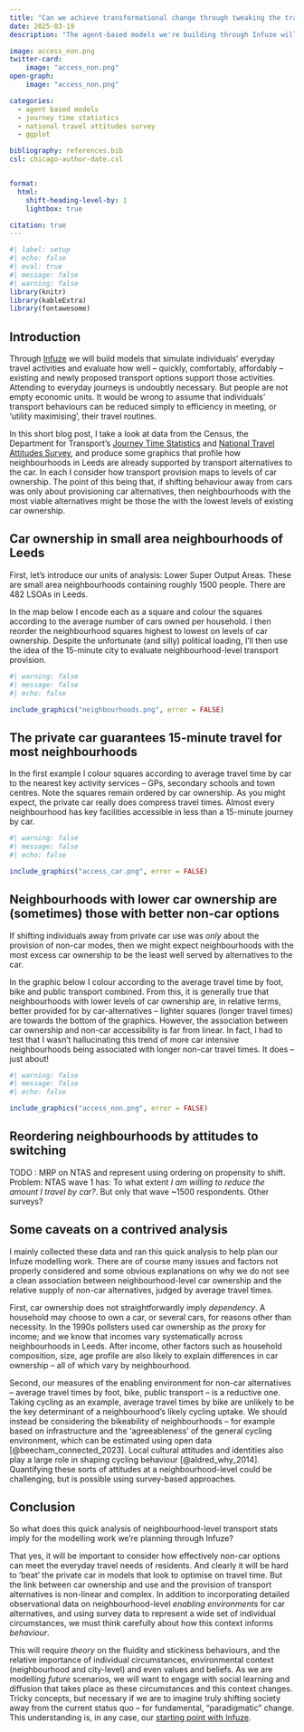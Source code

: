 ```yaml
---
title: "Can we achieve transformational change through tweaking the transport system?"
date: 2025-03-19
description: "The agent-based models we're building through Infuze will help us explore how alternatives to the private car can meet everyday travel needs. But we need to design into them quite slippery things -- like social learning, interactions between environmental context, personal circumstances and values -- if we want to model transformational change."

image: access_non.png
twitter-card: 
    image: "access_non.png"
open-graph: 
    image: "access_non.png"

categories:
  - agent based models
  - journey time statistics
  - national travel attitudes survey
  - ggplot

bibliography: references.bib
csl: chicago-author-date.csl


format:
  html:
    shift-heading-level-by: 1
    lightbox: true

citation: true
---
```


```r
#| label: setup
#| echo: false
#| eval: true
#| message: false
#| warning: false
library(knitr)
library(kableExtra)
library(fontawesome)
```


## Introduction

Through [Infuze](https://in-fuze.org.uk/) we will build models that simulate individuals' everyday travel activities and evaluate how well -- quickly, comfortably, affordably -- existing and newly proposed transport options support those activities. Attending to everyday journeys is undoubtly necessary. But people are not empty economic units.  It would be wrong to assume that individuals' transport behaviours can be reduced simply to efficiency in meeting, or 'utility maximising', their travel routines.  

In this short blog post, I take a look at data from the Census, the Department for Transport's [Journey Time Statistics](https://www.gov.uk/government/collections/journey-time-statistics) and [National Travel Attitudes Survey](https://www.gov.uk/government/collections/national-travel-attitudes-study-ntas), and produce some graphics that profile how neighbourhoods in Leeds are already supported by transport alternatives to the car. In each I consider how transport provision maps to levels of car ownership. The point of this being that, if shifting behaviour away from cars was only about provisioning car alternatives, then neighbourhoods with the most viable alternatives might be those the with the lowest levels of existing car ownership. 

<!-- and greater willingness to shift ownership.  -->

<!-- and attitudes towards shifting away from car use.  -->

## Car ownership in small area neighbourhoods of Leeds

First, let's introduce our units of analysis: Lower Super Output Areas. These are small area neighbourhoods containing roughly 1500 people.  There are 482 LSOAs in Leeds. 

In the map below I encode each as a square and colour the squares according to the average number of cars owned per household. I then reorder the neighbourhood squares highest to lowest on levels of car ownership. Despite the unfortunate (and silly) political loading,  I'll then use the idea of the 15-minute city to evaluate neighbourhood-level transport provision.  


<!-- When contemplating an environment in which it is possible to live agreeably without a private car, it is hard not use the 15-minute city as a reference point – despite the unfortunate (and silly) political loading. So in the remaining graphics I use this idea to evaluate neighbourhood-level transport provision. -->

```r
#| warning: false
#| message: false
#| echo: false

include_graphics("neighbourhoods.png", error = FALSE)

```


## The private car guarantees 15-minute travel for most neighbourhoods

 In the first example I colour squares according to average travel time by car to the nearest key activity services --  GPs, secondary schools and town centres.  Note the squares remain ordered by car ownership. As you might expect, the private car really does compress travel times. Almost every neighbourhood has key facilities accessible in less than a 15-minute journey by car.

```r
#| warning: false
#| message: false
#| echo: false

include_graphics("access_car.png", error = FALSE)

```

## Neighbourhoods with lower car ownership are (sometimes) those with better non-car options 

If shifting individuals away from private car use was *only* about the provision of non-car modes, then we might expect neighbourhoods with the most excess car ownership to be the least well served by alternatives to the car. 

In the graphic below I colour according to the average travel time by foot, bike and public transport combined. From this, it is generally true that neighbourhoods with lower levels of car ownership are, in relative terms, better provided for by car-alternatives --  lighter squares (longer travel times) are towards the bottom of the graphics. However, the association between car ownership and non-car accessibility is far from linear. In fact, I had to test that I wasn't hallucinating this trend of more car intensive neighbourhoods being associated with longer non-car travel times. It does -- just about!
```r
#| warning: false
#| message: false
#| echo: false

include_graphics("access_non.png", error = FALSE)

```


## Reordering neighbourhoods by attitudes to switching 

TODO : MRP on NTAS and represent using ordering on propensity to shift. Problem: NTAS wave 1 has: To what extent *I am willing to reduce the amount I travel by car?*. But only that wave ~1500 respondents. Other surveys?

## Some caveats on a contrived analysis

I mainly collected these data and ran this quick analysis to help plan our Infuze modelling work. There are of course many issues and factors not properly considered and some obvious explanations on why we do not see a clean association between neighbourhood-level car ownership and the relative supply of non-car alternatives, judged by average travel times. 

First, car ownership does not straightforwardly imply *dependency*.  A household may choose to own a car, or several cars, for reasons  other than necessity. In the 1990s pollsters used car ownership as *the* proxy for income; and we know that incomes vary systematically across neighbourhoods in Leeds. After income, other factors such as household composition, size, age profile are also likely to explain differences in car ownership -- all of which vary by neighbourhood. 

Second, our measures of the enabling environment for non-car alternatives  -- average travel times by foot, bike, public transport -- is a reductive one. Taking cycling as an example, average travel times by bike are unlikely to be the key determinant of a neighbourhood's likely cycling uptake. We should instead be considering the bikeability of neighbourhoods -- for example based on infrastructure and the 'agreeableness' of the general cycling environment, which can be estimated using open data [@beecham_connected_2023]. Local cultural attitudes and identities also play a large role in shaping cycling behaviour [@aldred_why_2014]. Quantifying these sorts of attitudes at a neighbourhood-level could be challenging, but is possible using survey-based approaches. 


## Conclusion

So what does this quick analysis of neighbourhood-level transport stats imply for the modelling work we're planning through Infuze? 

That yes, it will be important to consider how effectively non-car options can meet the everyday travel needs of residents. And clearly it will be hard to 'beat' the private car in models that look to optimise on travel time. But the link between car ownership and use and the provision of transport alternatives is non-linear and complex. In addition to incorporating detailed observational data on neighbourhood-level *enabling environments* for car alternatives, and using survey data to represent a wide set of individual circumstances, we must think carefully about how this context informs *behaviour*. 

 <!-- Certain attitudes and behaviours may be more sticky than others. This stickiness could be explained by individual-level circumstances, the wider neighbourhood and city-level context, and possibly by values and beliefs. But these factors 
ow individuals' circumstances and the neighbourhood context in which they live *interacts* to inform attitudes and behaviour -- and the extent to which -->

This will require *theory* on the fluidity and stickiness behaviours, and the relative importance of individual circumstances, environmental context (neighbourhood and city-level) and even values and beliefs. As we are modelling *future* scenarios, we will want to engage with social learning and diffusion that takes place as these circumstances and this context changes. Tricky concepts, but necessary if we are to imagine truly shifting society away from the current status quo -- for fundamental, "paradigmatic" change. This understanding is, in any case, our [starting point with Infuze](https://in-fuze.org.uk/project/). 


<!-- But to , we must engage with -->

<!-- -- and to consider how this local context differently interacts with a range of individual needs and personal circumstances.  
We can collect data that captures neighbourhood-level context in a rich and detailed way, and our modelling will  -->






 



